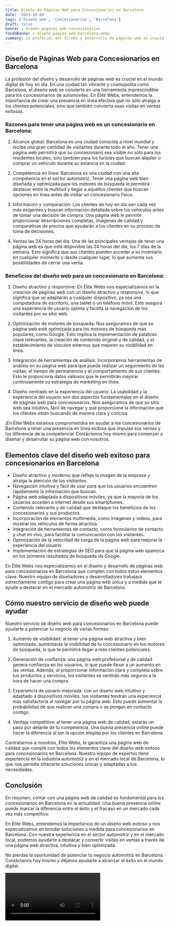 ```yaml
---
title: Diseño de Páginas Web para Concesionarios en Barcelona
date: '2023-10-04'
tags: ['Diseño web', 'Concesionarios', 'Barcelona']
draft: false
banner : diseño_paginas_web_concesionarios
fondoBanner : diseño_pagina_web_barcelona.webp
summary: La profesión del diseño y desarrollo de páginas web es crucial en el mundo digital de hoy en día. En una ciudad tan vibrante y cosmopolita como Barcelona, el diseño web se convierte en una herramienta imprescindible para los concesionarios de automóviles. En Élite Webs, entendemos la importancia de crear una presencia en línea efectiva que no sólo atraiga a los clientes potenciales, sino que también convierta esas visitas en ventas exitosas.
---
```


## Diseño de Páginas Web para Concesionarios en Barcelona

La profesión del diseño y desarrollo de páginas web es crucial en el mundo digital de hoy en día. En una ciudad tan vibrante y cosmopolita como Barcelona, el diseño web se convierte en una herramienta imprescindible para los concesionarios de automóviles. En Élite Webs, entendemos la importancia de crear una presencia en línea efectiva que no sólo atraiga a los clientes potenciales, sino que también convierta esas visitas en ventas exitosas.

### Razones para tener una página web en un concesionario en Barcelona:
1. Alcance global: Barcelona es una ciudad conocida a nivel mundial y recibe una gran cantidad de visitantes durante todo el año. Tener una página web permitirá que su concesionario sea visible no sólo para los residentes locales, sino también para los turistas que buscan alquilar o comprar un vehículo durante su estancia en la ciudad.

2. Competencia en línea: Barcelona es una ciudad con una alta competencia en el sector automotriz. Tener una página web bien diseñada y optimizada para los motores de búsqueda le permitirá destacar entre la multitud y llegar a aquellos clientes que buscan opciones en línea antes de visitar un concesionario físico.

3. Información y comparación: Los clientes de hoy en día son cada vez más exigentes y buscan información detallada sobre los vehículos antes de tomar una decisión de compra. Una página web le permite proporcionar descripciones completas, imágenes de calidad y comparativas de precios que ayudarán a los clientes en su proceso de toma de decisiones.

4. Ventas las 24 horas del día: Una de las principales ventajas de tener una página web es que está disponible las 24 horas del día, los 7 días de la semana. Esto significa que sus clientes pueden acceder a su inventario en cualquier momento y desde cualquier lugar, lo que aumenta sus posibilidades de cerrar una venta.

### Beneficios del diseño web para un concesionario en Barcelona:
1. Diseño atractivo y responsive: En Élite Webs nos especializamos en la creación de páginas web con un diseño atractivo y responsive, lo que significa que se adaptarán a cualquier dispositivo, ya sea una computadora de escritorio, una tablet o un teléfono móvil. Esto asegura una experiencia de usuario óptima y facilita la navegación de los visitantes por su sitio web.

2. Optimización de motores de búsqueda: Nos aseguramos de que su página web esté optimizada para los motores de búsqueda más populares, como Google. Esto implica la implementación de palabras clave relevantes, la creación de contenido original y de calidad, y el establecimiento de vínculos externos que mejoren su visibilidad en línea.

3. Integración de herramientas de análisis: Incorporamos herramientas de análisis en su página web para que pueda realizar un seguimiento de las visitas, el tiempo de permanencia y el comportamiento de sus clientes. Esto le proporciona datos valiosos que le permitirán mejorar continuamente su estrategia de marketing en línea.

4. Diseño centrado en la experiencia del usuario: La usabilidad y la experiencia del usuario son dos aspectos fundamentales en el diseño de páginas web para concesionarios. Nos aseguramos de que su sitio web sea intuitivo, fácil de navegar y que proporcione la información que los clientes están buscando de manera clara y concisa.

¡En Élite Webs estamos comprometidos en ayudar a los concesionarios de Barcelona a tener una presencia en línea exitosa que impulse sus ventas y los diferencie de la competencia! Contáctenos hoy mismo para comenzar a diseñar y desarrollar su página web con nosotros.

<GifSeo />

<Cta />

## Elementos clave del diseño web exitoso para concesionarios en Barcelona

- Diseño atractivo y moderno que refleje la imagen de la empresa y atraiga la atención de los visitantes.
- Navegación intuitiva y fácil de usar para que los usuarios encuentren rápidamente la información que buscan.
- Página web adaptada a dispositivos móviles, ya que la mayoría de los usuarios acceden a Internet desde sus smartphones.
- Contenido relevante y de calidad que destaque los beneficios de los concesionarios y sus productos.
- Incorporación de elementos multimedia, como imágenes y videos, para mostrar los vehículos de forma atractiva.
- Integración de herramientas de contacto, como formularios de contacto y chat en vivo, para facilitar la comunicación con los visitantes.
- Optimización de la velocidad de carga de la página web para mejorar la experiencia del usuario.
- Implementación de estrategias de SEO para que la página web aparezca en los primeros resultados de búsqueda de Google.

En Élite Webs nos especializamos en el diseño y desarrollo de páginas web para concesionarios en Barcelona que cumplen con todos estos elementos clave. Nuestro equipo de diseñadores y desarrolladores trabajará estrechamente contigo para crear una página web única y a medida que te ayude a destacar en el mercado automotriz de Barcelona.

## Cómo nuestro servicio de diseño web puede ayudar

Nuestro servicio de diseño web para concesionarios en Barcelona puede ayudarte a potenciar tu negocio de varias formas:

1. Aumento de visibilidad: al tener una página web atractiva y bien optimizada, aumentarás la visibilidad de tu concesionario en los motores de búsqueda, lo que te permitirá llegar a más clientes potenciales.

2. Generación de confianza: una página web profesional y de calidad genera confianza en los usuarios, lo que puede llevar a un aumento en las ventas. Además, al proporcionar información clara y completa sobre tus productos y servicios, los visitantes se sentirán más seguros a la hora de hacer una compra.

3. Experiencia de usuario mejorada: con un diseño web intuitivo y adaptado a dispositivos móviles, tus visitantes tendrán una experiencia más satisfactoria al navegar por tu página web. Esto puede aumentar la probabilidad de que realicen una compra o se pongan en contacto contigo.

4. Ventaja competitiva: al tener una página web de calidad, estarás un paso por delante de tu competencia. Una buena presencia online puede hacer la diferencia al ser la opción elegida por los clientes en Barcelona.

Contratarnos a nosotros, Élite Webs, te garantiza una página web de calidad que cumple con todos los elementos clave del diseño web exitoso para concesionarios en Barcelona. Nuestro equipo de expertos tiene experiencia en la industria automotriz y en el mercado local de Barcelona, lo que nos permite ofrecerte soluciones únicas y adaptadas a tus necesidades.

## Conclusión

En resumen, contar con una página web de calidad es fundamental para los concesionarios en Barcelona en la actualidad. Una buena presencia online puede marcar la diferencia entre el éxito y el fracaso en un mercado cada vez más competitivo.

En Élite Webs, entendemos la importancia de un diseño web exitoso y nos especializamos en brindar soluciones a medida para concesionarios en Barcelona. Con nuestra experiencia en el sector automotriz y en el mercado local, podemos ayudarte a destacar y convertir visitas en ventas a través de una página web atractiva, intuitiva y bien optimizada.

No pierdas la oportunidad de potenciar tu negocio automotriz en Barcelona. Contáctanos hoy mismo y déjanos ayudarte a alcanzar el éxito en el mundo digital.

<Video />

<CtaBot job='Concesionarios' city='Barcelona'/>

<Gmaps query='Barcelona+españa+maps' />